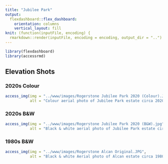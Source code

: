 ```yaml
---
title: "Jubilee Park"
output: 
  flexdashboard::flex_dashboard:
    orientation: columns
    vertical_layout: fill
knit: (function(inputFile, encoding) {
  rmarkdown::render(inputFile, encoding = encoding, output_dir = "..") })
---
```


```r
library(flexdashboard)
library(accessrmd)
```

Elevation Shots {.tabset}
-----------------------------------------------------------------------

### 2020s Colour

```r
access_img(img = "../www/images/Rogerstone Jubilee Park 2020 (Colour).JPG",
           alt = "Colour aerial photo of Jubilee Park estate circa 2020")
```


### 2020s B&W

```r
access_img(img = "../www/images/Rogerstone Jubilee Park 2020 (B&W).jpg",
           alt = "Black & white aerial photo of Jubilee Park estate circa 2020")
```

### 1980s B&W

```r
access_img(img = "../www/images/Rogerstone Alcan Original.JPG",
           alt = "Black & white Aerial photo of Alcan estate circa 1980")
```

